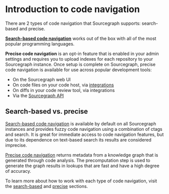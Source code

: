 # Introduction to code navigation

There are 2 types of code navigation that Sourcegraph supports: search-based and precise.

[**Search-based code navigation**](/code_navigation/explanations/search_based_code_navigation) works out of the box with all of the most popular programming languages.

**Precise code navigation** is an opt-in feature that is enabled in your admin settings and requires you to upload indexes for each repository to your Sourcegraph instance. Once setup is complete on Sourcegraph, precise code navigation is available for use across popular development tools:

- On the Sourcegraph web UI
- On code files on your code host, via [integrations](/integration/)
- On diffs in your code review tool, via integrations
- Via the [Sourcegraph API](https://docs.sourcegraph.com/api/graphql)

## Search-based vs. precise

[Search-based code navigation](/code_navigation/explanations/search_based_code_navigation) is available by default on all Sourcegraph instances and provides fuzzy code navigation using a combination of ctags and search. It is great for immediate access to code navigation features, but due to its dependence on text-based search its results are considered imprecise.

[Precise code navigation](/code_navigation/explanations/precise_code_navigation) returns metadata from a knowledge graph that is generated through code analysis. The precomputation step is used to generate the graph results in lookups that are fast and have a high degree of accuracy.

To learn more about how to work with each type of code navigation, visit the [search-based](/code_navigation/explanations/search_based_code_navigation) and [precise](/code_navigation/explanations/precise_code_navigation) sections.
